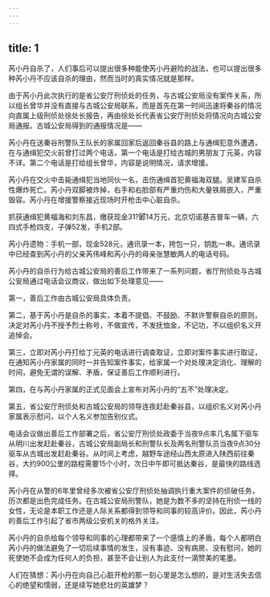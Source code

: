 ```yaml
---
---
---
```

title: 1
---




芮小丹自杀了，人们事后可以提出很多种能使芮小丹避险的战法，也可以提出很多种芮小丹不应该自杀的理由，然而当时的真实情况就是那样。

由于芮小丹此次执行的是省公安厅刑侦处的任务，与古城公安局没有案件关系，所以组长曾华并没有直接与古城公安局联系，而是首先在第一时间迅速将秦谷的情况向直属上级刑侦处徐处长报告，再由徐处长代表省公安厅刑侦处将情况向古城公安局通报。古城公安局得到的通报情况是——

芮小丹在送秦谷刑警队王队长的家属回家后返回秦谷县的路上与通缉犯意外遭遇，在与通缉犯交火前曾打过两个电话，第一个电话是打给古城的男朋友丁元英，内容不详。第二个电话是打给组长曾华，内容是说明情况，请求增援。

芮小丹在交火中击毙通缉犯当地同伙一名，击伤通缉首犯黄福海双腿。吴建军自杀性爆炸死亡。芮小丹双脚被炸掉，右手和右脸部有严重灼伤和大量铁屑嵌入，严重毁容。芮小丹在增援警察接近现场时开枪击中心脏自杀。

抓获通缉犯黄福海和刘东昌，缴获现金31?郾14万元，北京切诺基吉普车一辆，六四式手枪四支，子弹52发，手机2部。

芮小丹遗物：手机一部，现金528元，通讯录一本，挎包一只，钥匙一串。通讯录中已经查到芮小丹的父亲芮伟峰和芮小丹的母亲张慧敏两人的电话号码。

芮小丹的自杀行为给古城公安局的善后工作带来了一系列问题，省厅刑侦处与古城公安局通过电话会议商议，做出如下处理意见——

第一，善后工作由古城公安局具体负责。

第二，基于芮小丹是自杀的事实，本着不提倡、不鼓励、不默许警察自杀的原则，决定对芮小丹不授予烈士称号，不做宣传，不发抚恤金，不记功，不以组织名义开追悼会。

第三，立即对芮小丹打给丁元英的电话进行调查取证，立即对案件事实进行取证，在通知芮小丹家属的同时一并告知案件事实，给家属一个对处理决定消化、理解的时间，避免无谓的误解、矛盾，保证善后工作顺利进行。

第四，在与芮小丹家属的正式见面会上宣布对芮小丹的“五不”处理决定。

第五，省公安厅刑侦处和古城公安局的领导连夜赶赴秦谷县，以组织名义对芮小丹家属表示慰问，以个人名义参加告别仪式。

电话会议做出善后工作部署之后，省公安厅刑侦处政委于当夜9点率几名属下驱车从明川出发赶赴秦谷，古城公安局副局长和刑警队长及两名刑警队员当夜9点30分驱车从古城出发赶赴秦谷。从时间上考虑，越野车途经山西太原进入陕西前往秦谷，大约900公里的路程需要15个小时，次日中午即可抵达秦谷，是最快的路线选择。

芮小丹在从警的6年里曾经多次被省公安厅刑侦处抽调执行重大案件的侦破任务，历次都是出色完成任务。在古城公安局刑警队，她是为数不多的坚持在刑侦一线的女性，无论是本职工作还是人际关系都得到领导和同事的较高评价。因此，芮小丹的善后工作引起了省市两级公安机关的格外关注。

芮小丹的自杀给每个领导和同事的心理都带来了一个感情上的矛盾，每个人都明白芮小丹的做法避免了一切后续事情的发生，没有事迹、没有病房、没有慰问，她的死使她不会成为任何人的负担，甚至不会让别人为此支付一滴赞美的笔墨。

人们在猜想：芮小丹在向自己心脏开枪的那一刻心里是怎么想的，是对生活失去信心的绝望和懦弱，还是续写她悲壮的英雄梦？